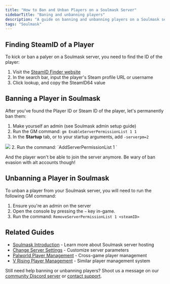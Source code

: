 ```yaml
---
title: "How to Ban and Unban Players on a Soulmask Server"
sidebarTitle: "Baning and unbanning players"
description: "A guide on banning and unbanning players on a Soulmask server."
tags: "Soulmask"
---
```


## Finding SteamID of a Player
To kick or ban a palyer on a Soulmask server, you need to find the ID of the player:

1. Visit the [SteamID Finder website](https://steamid.io)
2. In the search bar, input the player's Steam profile URL or username
3. Click lookup, and copy the SteamID64 value

## Banning a Player in Soulmask
After you've found the Player ID or Steam ID of the player, let's permanently ban them:

1. Make yourself an admin (see Soulmask admin setup guide)
2. Run the GM command: `gm EnableServerPermissionList 1 1`
3. In the **Startup** tab, or to your startup arguments, add `-serverpm=2` 
<Frame>
    <img src="/images/games/soulmask/extra-args-soulmask.png" />
</Frame>
2. Run the command: `AddServerPermissionList 1 <steamID>`

And the player won't be able to join the server anymore. Be wary of ban evasion with alt accounts though!

## Unbanning a Player in Soulmask

To unban a player from your Soulmask server, you will need to run the following GM command:

1. Ensure you're an admin on the server
2. Open the console by pressing the `~` key in-game. 
3. Run the command: `RemoveServerPermissionList 1 <steamID>`

## Related Guides

- [Soulmask Introduction](/games/soulmask/introduction) - Learn more about Soulmask server hosting
- [Change Server Settings](/games/soulmask/change-server-settings) - Customize server parameters
- [Palworld Player Management](/games/palworld/ban-and-kick-players) - Cross-game player management
- [V Rising Player Management](/games/vrising/ban-and-kick-players) - Similar player management system

Still need help banning or unbanning players? Shoot us a message on our
[community Discord server](https://berrybyte.net/discord) or [contact support](https://berrybyte.net/support).